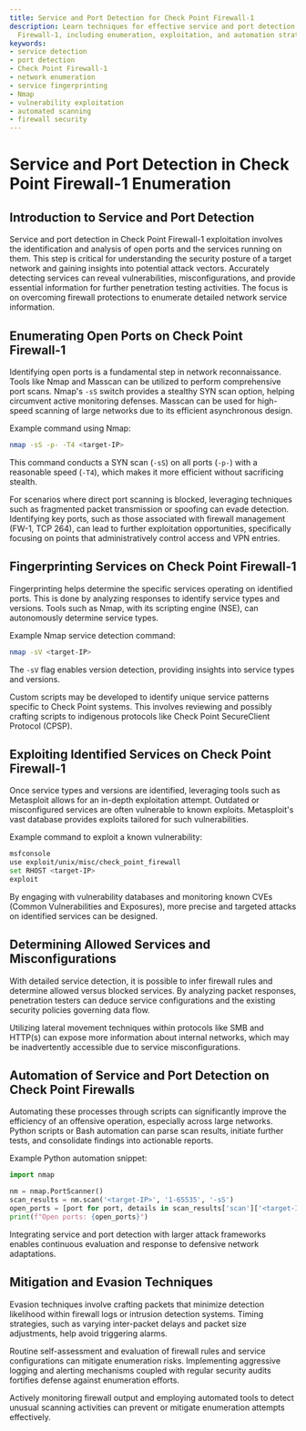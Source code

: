 ```yaml
---
title: Service and Port Detection for Check Point Firewall-1
description: Learn techniques for effective service and port detection on Check Point
  Firewall-1, including enumeration, exploitation, and automation strategies.
keywords:
- service detection
- port detection
- Check Point Firewall-1
- network enumeration
- service fingerprinting
- Nmap
- vulnerability exploitation
- automated scanning
- firewall security
---
```


# Service and Port Detection in Check Point Firewall-1 Enumeration

## Introduction to Service and Port Detection

Service and port detection in Check Point Firewall-1 exploitation involves the identification and analysis of open ports and the services running on them. This step is critical for understanding the security posture of a target network and gaining insights into potential attack vectors. Accurately detecting services can reveal vulnerabilities, misconfigurations, and provide essential information for further penetration testing activities. The focus is on overcoming firewall protections to enumerate detailed network service information.

## Enumerating Open Ports on Check Point Firewall-1

Identifying open ports is a fundamental step in network reconnaissance. Tools like Nmap and Masscan can be utilized to perform comprehensive port scans. Nmap's `-sS` switch provides a stealthy SYN scan option, helping circumvent active monitoring defenses. Masscan can be used for high-speed scanning of large networks due to its efficient asynchronous design.

Example command using Nmap:
```bash
nmap -sS -p- -T4 <target-IP>
```
This command conducts a SYN scan (`-sS`) on all ports (`-p-`) with a reasonable speed (`-T4`), which makes it more efficient without sacrificing stealth.

For scenarios where direct port scanning is blocked, leveraging techniques such as fragmented packet transmission or spoofing can evade detection. Identifying key ports, such as those associated with firewall management (FW-1, TCP 264), can lead to further exploitation opportunities, specifically focusing on points that administratively control access and VPN entries.

## Fingerprinting Services on Check Point Firewall-1

Fingerprinting helps determine the specific services operating on identified ports. This is done by analyzing responses to identify service types and versions. Tools such as Nmap, with its scripting engine (NSE), can autonomously determine service types.

Example Nmap service detection command:
```bash
nmap -sV <target-IP>
```
The `-sV` flag enables version detection, providing insights into service types and versions.

Custom scripts may be developed to identify unique service patterns specific to Check Point systems. This involves reviewing and possibly crafting scripts to indigenous protocols like Check Point SecureClient Protocol (CPSP).

## Exploiting Identified Services on Check Point Firewall-1

Once service types and versions are identified, leveraging tools such as Metasploit allows for an in-depth exploitation attempt. Outdated or misconfigured services are often vulnerable to known exploits. Metasploit's vast database provides exploits tailored for such vulnerabilities.

Example command to exploit a known vulnerability:
```bash
msfconsole
use exploit/unix/misc/check_point_firewall
set RHOST <target-IP>
exploit
```
By engaging with vulnerability databases and monitoring known CVEs (Common Vulnerabilities and Exposures), more precise and targeted attacks on identified services can be designed.

## Determining Allowed Services and Misconfigurations

With detailed service detection, it is possible to infer firewall rules and determine allowed versus blocked services. By analyzing packet responses, penetration testers can deduce service configurations and the existing security policies governing data flow.

Utilizing lateral movement techniques within protocols like SMB and HTTP(s) can expose more information about internal networks, which may be inadvertently accessible due to service misconfigurations.

## Automation of Service and Port Detection on Check Point Firewalls

Automating these processes through scripts can significantly improve the efficiency of an offensive operation, especially across large networks. Python scripts or Bash automation can parse scan results, initiate further tests, and consolidate findings into actionable reports.

Example Python automation snippet:
```python
import nmap

nm = nmap.PortScanner()
scan_results = nm.scan('<target-IP>', '1-65535', '-sS')
open_ports = [port for port, details in scan_results['scan']['<target-IP>']['tcp'].items() if details['state'] == 'open']
print(f"Open ports: {open_ports}")
```
Integrating service and port detection with larger attack frameworks enables continuous evaluation and response to defensive network adaptations.

## Mitigation and Evasion Techniques

Evasion techniques involve crafting packets that minimize detection likelihood within firewall logs or intrusion detection systems. Timing strategies, such as varying inter-packet delays and packet size adjustments, help avoid triggering alarms.

Routine self-assessment and evaluation of firewall rules and service configurations can mitigate enumeration risks. Implementing aggressive logging and alerting mechanisms coupled with regular security audits fortifies defense against enumeration efforts.

Actively monitoring firewall output and employing automated tools to detect unusual scanning activities can prevent or mitigate enumeration attempts effectively.